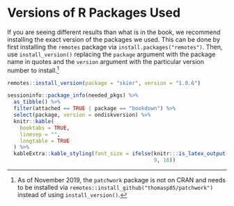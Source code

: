 # Versions of R Packages Used {#appendixE}

If you are seeing different results than what is in the book, we recommend installing the exact version of the packages we used. This can be done by first installing the `remotes` package via `install.packages("remotes")`. Then, use `install_version()` replacing the `package` argument with the package name in quotes and the `version` argument with the particular version number to install.^[As of November 2019, the `patchwork` package is not on CRAN and needs to be installed via `remotes::install_github("thomasp85/patchwork")` instead of using `install_version()`.] 

```r
remotes::install_version(package = "skimr", version = "1.0.6")
```

<!--
\begin{multicols}{2}
\setbox\ltmcbox\vbox{
\makeatletter\col@number\@ne
-->

```r
sessioninfo::package_info(needed_pkgs) %>% 
  as_tibble() %>% 
  filter(attached == TRUE | package == "bookdown") %>% 
  select(package, version = ondiskversion) %>% 
  knitr::kable(
    booktabs = TRUE, 
    linesep = "",
    longtable = TRUE
  ) %>% 
  kableExtra::kable_styling(font_size = ifelse(knitr:::is_latex_output(), 
                                               9, 16))
```

\vspace{-2in}
<!--
% Wrap this after the table to get into multiple columns
\unskip
\unpenalty
\unpenalty}
\unvbox\ltmcbox

\end{multicols}
-->

